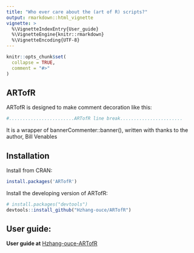 ```yaml
---
title: "Who ever care about the (art of R) scripts?"
output: rmarkdown::html_vignette
vignette: >
  %\VignetteIndexEntry{User_guide}
  %\VignetteEngine{knitr::rmarkdown}
  %\VignetteEncoding{UTF-8}
---
```


```r
knitr::opts_chunk$set(
  collapse = TRUE,
  comment = "#>"
)
```

## ARTofR

ARTofR is designed to make comment decoration like this:

``` r
#........................ARTofR line break.......................

``` 

It is a wrapper of bannerCommenter::banner(), written with thanks to the author, Bill Venables

## Installation

Install from CRAN:

``` r
install.packages('ARTofR')
```

Install the developing version of ARTofR:

``` r
# install.packages("devtools")
devtools::install_github("Hzhang-ouce/ARTofR")
```

## User guide:

**User guide at** [Hzhang-ouce-ARTofR](https://github.com/Hzhang-ouce/ARTofR)

